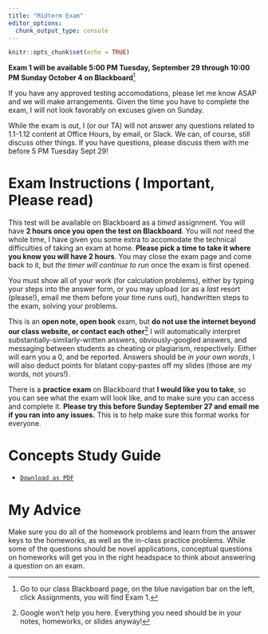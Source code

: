 ```yaml
---
title: "Midterm Exam"
editor_options: 
  chunk_output_type: console
---
```


```r
knitr::opts_chunk$set(echo = TRUE)
```

**Exam 1 will be available 5:00 PM Tuesday, September 29 through 10:00 PM Sunday October 4 on Blackboard**^[Go to our class Blackboard page, on the blue navigation bar on the left, click Assignments, you will find Exam 1.]

If you have any approved testing accomodations, please let me know ASAP and we will make arrangements. Given the time you have to complete the exam, I will not look favorably on excuses given on Sunday.

While the exam is out, I (or our TA) will not answer any questions related to 1.1-1.12 content at Office Hours, by email, or Slack. We can, of course, still discuss other things. If you have questions, please discuss them with me before 5 PM Tuesday Sept 29!

# Exam Instructions (<i class="fas fa-exclamation-circle"></i> Important, Please read)

This test will be available on Blackboard as a *timed* assignment. You will have **2 hours once you open the test on Blackboard**. You will *not* need the whole time, I have given you some extra to accomodate the technical difficulties of taking an exam at home. **Please pick a time to take it where you know you will have 2 hours**. You may close the exam page and come back to it, but *the timer will continue to run* once the exam is first opened.

You must show all of your work (for calculation problems), either by typing your steps into the answer form, or you may upload (or as a *last* resort (please!), email me them before your time runs out), handwritten steps to the exam, solving your problems.

This is an **open note, open book** exam, but **do not use the internet beyond our class website, or contact each other**^[Google won't help you here. Everything you need should be in your notes, homeworks, or slides anyway!] I will automatically interpret substantially-similarly-written answers, obviously-googled answers, and messaging between students as cheating or plagiarism, respectively. Either will earn you a 0, and be reported. Answers should be *in your own words*, I will also deduct points for blatant copy-pastes off my slides (those are *my* words, not yours!).

There is a **practice exam** on Blackboard that **I would like you to take**, so you can see what the exam will look like, and to make sure you can access and complete it. **Please try this before Sunday September 27 and email me if you ran into any issues.** This is to help make sure this format works for everyone.

# Concepts Study Guide

- [<i class="fas fa-file-pdf"></i> `Download as PDF`](/examprep/midtermconcepts.pdf)


# My Advice

Make sure you do all of the homework problems and learn from the answer keys to the homeworks, as well as the in-class practice problems. While some of the questions should be novel applications, conceptual questions on homeworks will get you in the right headspace to think about answering a question on an exam.
